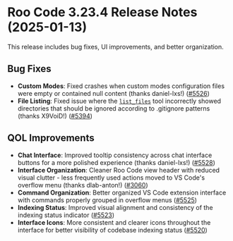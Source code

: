 # Roo Code 3.23.4 Release Notes (2025-01-13)

This release includes bug fixes, UI improvements, and better organization.

## Bug Fixes

* **Custom Modes**: Fixed crashes when custom modes configuration files were empty or contained null content (thanks daniel-lxs!) ([#5526](https://github.com/RooCodeInc/Roo-Code/pull/5526))
* **File Listing**: Fixed issue where the [`list_files`](/advanced-usage/available-tools/list-files) tool incorrectly showed directories that should be ignored according to .gitignore patterns (thanks X9VoiD!) ([#5394](https://github.com/RooCodeInc/Roo-Code/pull/5394))

## QOL Improvements

* **Chat Interface**: Improved tooltip consistency across chat interface buttons for a more polished experience (thanks daniel-lxs!) ([#5528](https://github.com/RooCodeInc/Roo-Code/pull/5528))
* **Interface Organization**: Cleaner Roo Code view header with reduced visual clutter - less frequently used actions moved to VS Code's overflow menu (thanks dlab-anton!) ([#3060](https://github.com/RooCodeInc/Roo-Code/pull/3060))
* **Command Organization**: Better organized VS Code extension interface with commands properly grouped in overflow menus ([#5525](https://github.com/RooCodeInc/Roo-Code/pull/5525))
* **Indexing Status**: Improved visual alignment and consistency of the indexing status indicator ([#5523](https://github.com/RooCodeInc/Roo-Code/pull/5523))
* **Interface Icons**: More consistent and clearer icons throughout the interface for better visibility of codebase indexing status ([#5520](https://github.com/RooCodeInc/Roo-Code/pull/5520))